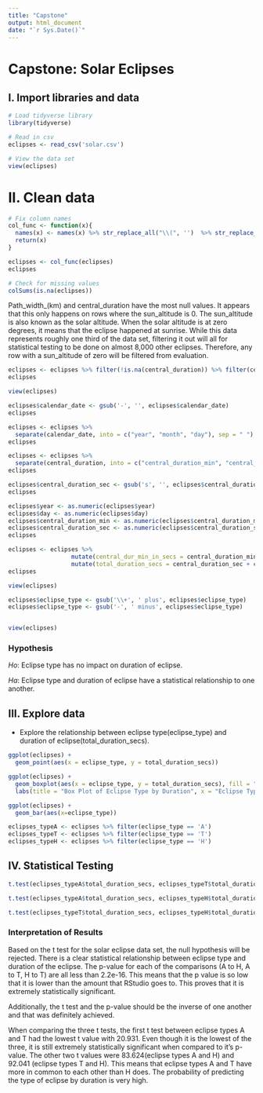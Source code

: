 ```yaml
---
title: "Capstone"
output: html_document
date: "`r Sys.Date()`"
---
```


# Capstone: Solar Eclipses

## I. Import libraries and data

```r
# Load tidyverse library
library(tidyverse)
```

```r
# Read in csv
eclipses <- read_csv('solar.csv')
```

```r
# View the data set
view(eclipses)
```

# II. Clean data

```r
# Fix column names
col_func <- function(x){
  names(x) <- names(x) %>% str_replace_all("\\(", '')  %>% str_replace_all("\\)", '') %>%str_replace_all(" ", '_') %>% tolower()
  return(x)
}

eclipses <- col_func(eclipses)
eclipses
```

```r
# Check for missing values
colSums(is.na(eclipses))
```

Path_width\_(km) and central_duration have the most null values. It appears that this only happens on rows where the sun_altitude is 0. The sun_altitude is also known as the solar altitude. When the solar altitude is at zero degrees, it means that the eclipse happened at sunrise. While this data represents roughly one third of the data set, filtering it out will all for statistical testing to be done on almost 8,000 other eclipses. Therefore, any row with a sun_altitude of zero will be filtered from evaluation.

```r
eclipses <- eclipses %>% filter(!is.na(central_duration)) %>% filter(central_duration != '-')
eclipses
```

```r
view(eclipses)
```

```r
eclipses$calendar_date <- gsub('-', '', eclipses$calendar_date)
eclipses
```

```r
eclipses <- eclipses %>%
  separate(calendar_date, into = c("year", "month", "day"), sep = " ")
eclipses
```

```r
eclipses <- eclipses %>%
  separate(central_duration, into = c("central_duration_min", "central_duration_sec"), sep = "m")
eclipses
```

```r
eclipses$central_duration_sec <- gsub('s', '', eclipses$central_duration_sec)
eclipses
```

```r
eclipses$year <- as.numeric(eclipses$year)
eclipses$day <- as.numeric(eclipses$day)
eclipses$central_duration_min <- as.numeric(eclipses$central_duration_min)
eclipses$central_duration_sec <- as.numeric(eclipses$central_duration_sec)
eclipses
```

```r
eclipses <- eclipses %>%
                  mutate(central_dur_min_in_secs = central_duration_min * 60) %>%
                  mutate(total_duration_secs = central_duration_sec + central_dur_min_in_secs)
eclipses
```

```r
view(eclipses)
```

```r
eclipses$eclipse_type <- gsub('\\+', ' plus', eclipses$eclipse_type)
eclipses$eclipse_type <- gsub('-', ' minus', eclipses$eclipse_type)

```

```r

```

```r
view(eclipses)
```

### Hypothesis

$Ho:$ Eclipse type has no impact on duration of eclipse.

$Ha:$ Eclipse type and duration of eclipse have a statistical relationship to one another.

## III. Explore data

-   Explore the relationship between eclipse type(eclipse_type) and duration of eclipse(total_duration_secs).

```r
ggplot(eclipses) +
  geom_point(aes(x = eclipse_type, y = total_duration_secs))
```

```r
ggplot(eclipses) +
  geom_boxplot(aes(x = eclipse_type, y = total_duration_secs), fill = "blue") +
  labs(title = "Box Plot of Eclipse Type by Duration", x = "Eclipse Type", y = "Duration in Seconds")
```

```r
ggplot(eclipses) +
  geom_bar(aes(x=eclipse_type))
```

```r
eclipses_typeA <- eclipses %>% filter(eclipse_type == 'A')
eclipses_typeT <- eclipses %>% filter(eclipse_type == 'T')
eclipses_typeH <- eclipses %>% filter(eclipse_type == 'H')
```

## IV. Statistical Testing

```r
t.test(eclipses_typeA$total_duration_secs, eclipses_typeT$total_duration_secs)
```

```r
t.test(eclipses_typeA$total_duration_secs, eclipses_typeH$total_duration_secs)
```

```r
t.test(eclipses_typeT$total_duration_secs, eclipses_typeH$total_duration_secs)
```

### Interpretation of Results

Based on the t test for the solar eclipse data set, the null hypothesis will be rejected. There is a clear statistical relationship between eclipse type and duration of the eclipse. The p-value for each of the comparisons (A to H, A to T, H to T) are all less than 2.2e-16. This means that the p value is so low that it is lower than the amount that RStudio goes to. This proves that it is extremely statistically significant.

Additionally, the t test and the p-value should be the inverse of one another and that was definitely achieved.

When comparing the three t tests, the first t test between eclipse types A and T had the lowest t value with 20.931. Even though it is the lowest of the three, it is still extremely statistically significant when compared to it's p-value. The other two t values were 83.624(eclipse types A and H) and 92.041 (eclipse types T and H). This means that eclipse types A and T have more in common to each other than H does. The probability of predicting the type of eclipse by duration is very high.

